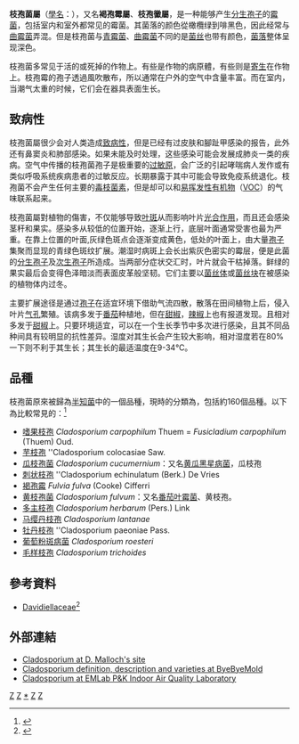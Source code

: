 {{Automatic taxobox
| taxon = Cladosporium
| authority = [[约翰·海因里希·弗里德里希·林克|Link]]: [[埃利亚斯·芒努斯·弗里斯|Fr.]]
| image = Kellertuch.JPG
| image_caption = ''Cladosporium cellar''
| subdivision_ranks = 種
| subdivision = [[#品種|見內文]]
| synonyms = 
* ''Azosma'' Corda
* ''Didymotrichum'' Bonorden, 1851
* ''Graphiopsis'' Trail
* ''Heterosporium'' Klotzsch, 1832
* ''Mydonosporium'' Corda, 1833
* ''Myxocladium'' Corda, 1837
* ''Polyrhizium'' Giard, 1889
* ''Sporocladium'' Chevallier, 1826
}}
'''枝孢菌屬'''（[[學名|學名]]：{{lang|la|''Cladosporium''}}），又名'''褐孢霉屬'''、'''枝孢黴屬'''，是一种能够产生[[分生孢子|分生孢子]]的[[霉菌|霉菌]]，包括室内和室外都常见的霉菌。其菌落的颜色從橄欖绿到啡黑色，因此经常与[[曲霉菌|曲霉菌]]弄混。但是枝孢菌与[[青霉菌|青霉菌]]、[[曲霉菌|曲霉菌]]不同的是[[菌丝|菌丝]]也带有颜色，[[菌落|菌落]]整体呈现深色。

枝孢菌多常见于活的或死掉的作物上。有些是作物的病原體，有些则是[[寄生|寄生]]在作物上。枝孢霉的孢子透過風吹散布，所以通常在户外的空气中含量丰富。而在室内，当潮气太重的时候，它们会在器具表面生长。

==致病性==

枝孢菌屬很少会对人类造成[[致病性|致病性]]，但是已经有过皮肤和腳趾甲感染的报告，此外还有鼻窦炎和肺部感染。如果未能及时处理，这些感染可能会发展成肺炎一类的疾病。空气中传播的枝孢菌孢子是极重要的[[过敏原|过敏原]]，会广泛的引起哮喘病人发作或有类似呼吸系统疾病患者的过敏反应。长期暴露于其中可能会导致免疫系统退化。枝孢菌不会产生任何主要的[[毒枝菌素|毒枝菌素]]，但是却可以和[[易挥发性有机物|易挥发性有机物]]（[[VOC|VOC]]）的气味联系起来。

枝孢菌屬對植物的傷害，不仅能够导致[[叶斑|叶斑]]从而影响叶片[[光合作用|光合作用]]，而且还会感染茎秆和果实。感染多从较低的位置开始，逐渐上行，底层叶面通常受害也最为严重。在靠上位置的叶面,灰绿色斑点会逐渐变成黄色，低处的叶面上，由大量[[孢子|孢子]]集聚而显现的青绿色斑纹扩展。潮湿时病斑上会长出紫灰色密实的霉层，便是此菌的[[分生孢子|分生孢子]]及[[次生孢子|次生孢子]]所造成。当两部分症状交汇时，叶片就会干枯掉落。鲜绿的果实最后会变得色泽暗淡而表面皮革般坚韧。它们主要以[[菌丝体|菌丝体]]或[[菌丝块|菌丝块]]在被感染的植物体内过冬。

主要扩展途径是通过[[孢子|孢子]]在适宜环境下借助气流四散，散落在田间植物上后，侵入叶片[[气孔|气孔]]繁殖。该病多发于[[番茄|番茄]]种植地，但在[[甜椒|甜椒]]，[[辣椒|辣椒]]上也有报道发现。且相对多发于[[甜椒|甜椒]]上。只要环境适宜，可以在一个生长季节中多次进行感染，且其不同品种间具有较明显的抗性差异。湿度对其生长会产生较大影响，相对湿度若在80%一下则不利于其生长；其生长的最适温度在9-34℃。

== 品種 ==
枝孢菌原來被歸為[[半知菌|半知菌]]中的一個品種，現時的分類為，包括約160個品種。以下為比較常見的：<ref>{{cite web |title=Cladosporium Link, 1816 |url=https://www.gbif.org/species/2518208 |website=GBIF}}</ref>
*[[嗜果枝孢|嗜果枝孢]] ''Cladosporium carpophilum'' Thuem = ''Fusicladium carpophilum'' (Thuem) Oud. 
* [[芋枝孢|芋枝孢]] ''Cladosporium colocasiae Saw.
*[[瓜枝孢菌|瓜枝孢菌]] ''Cladosporium cucumernium''：又名[[黄瓜黑星病菌|黄瓜黑星病菌]]，瓜枝孢
* [[刺状枝孢|刺状枝孢]] ''Cladosporium echinulatum (Berk.) De Vries 
* [[褐孢霉|褐孢霉]] ''Fulvia fulva'' (Cooke) Cifferri
*[[黄枝孢菌|黄枝孢菌]] ''Cladosporium fulvum''：又名[[番茄叶霉菌|番茄叶霉菌]]、黄枝孢。
*[[多主枝孢|多主枝孢]] ''Cladosporium herbarum'' (Pers.) Link
*[[马缨丹枝孢|马缨丹枝孢]] ''Cladosporium lantanae''
* [[牡丹枝孢|牡丹枝孢]] ''Cladosporium paeoniae Pass.
*[[葡萄粉斑病菌|葡萄粉斑病菌]] ''Cladosporium roesteri''
*[[毛样枝孢|毛样枝孢]] ''Cladosporium trichoides''

== 參考資料 ==
{{Reflist}}
* [[Davidiellaceae|Davidiellaceae]]<ref>{{cite journal |author=Schoch CL, Shoemaker RA, Seifert KA, Hambleton S, Spatafora JW, Crous PW. |year=2006 |title=A multigene phylogeny of the Dothideomycetes using four nuclear loci |journal=Mycologia |volume=98 |issue=6 |pages=1041–52 |url=http://www.mycologia.org/cgi/reprint/98/6/1041 |format=PDF |doi=10.3852/mycologia.98.6.1041 |pmid=17486979 |pmc= |access-date=2013-02-18 |archive-date=2011-09-30 |archive-url=https://web.archive.org/web/20110930082310/http://www.mycologia.org/cgi/reprint/98/6/1041 |dead-url=no }}</ref>

== 外部連結 ==
* [https://web.archive.org/web/20080925151847/http://www.botany.utoronto.ca/researchlabs/MallochLab/Malloch/Moulds/Cladosporium.html Cladosporium at D. Malloch's site]
* [http://byebyemold.com/glossary.php Cladosporium definition, description and varieties at ByeByeMold] {{Wayback|url=http://byebyemold.com/glossary.php |date=20190911155706 }}
* [http://www.emlab.com/app/fungi/Fungi.po?event=fungi&type=primary&species=13 Cladosporium at EMLab P&K Indoor Air Quality Laboratory] {{Wayback|url=http://www.emlab.com/app/fungi/Fungi.po?event=fungi&type=primary&species=13 |date=20160305183058 }}
{{Taxonbar|from=Q134055}}

[[Category:植物疾病|Z]]
[[Category:过敏学|Z]]
[[Category:_枝孢菌属|*]]
[[Category:_枝孢霉科|Z]]
[[Category:_1816年描述的分类群|Z]]